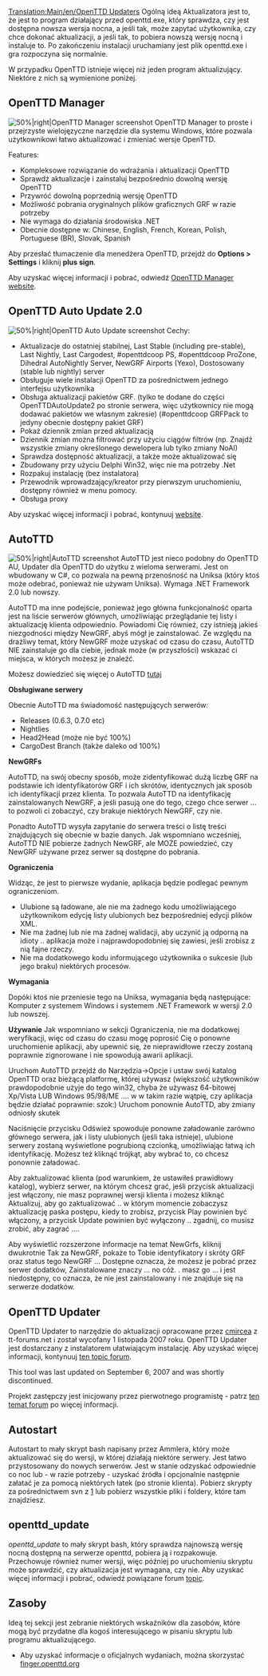 [[Translation:Main/en/OpenTTD Updaters]]
{{en/-}}Ogólną ideą Aktualizatora jest to, że jest to program działający przed openttd.exe, który sprawdza, czy jest dostępna nowsza wersja nocna, a jeśli tak, może zapytać użytkownika, czy chce dokonać aktualizacji, a jeśli tak, to pobiera nowszą wersję nocną i instaluje to. Po zakończeniu instalacji uruchamiany jest plik openttd.exe i gra rozpoczyna się normalnie.

W przypadku OpenTTD istnieje więcej niż jeden program aktualizujący. Niektóre z nich są wymienione poniżej.

== OpenTTD Manager ==
[[File:en/Openttd manager 103.png|thumb|alt=OpenTTD Manager|50%|right|OpenTTD Manager screenshot]]
OpenTTD Manager to proste i przejrzyste wielojęzyczne narzędzie dla systemu Windows, które pozwala użytkownikowi łatwo aktualizować i zmieniać wersje OpenTTD.

Features:
* Kompleksowe rozwiązanie do wdrażania i aktualizacji OpenTTD
* Sprawdź aktualizacje i zainstaluj bezpośrednio dowolną wersję OpenTTD
* Przywróć dowolną poprzednią wersję OpenTTD
* Możliwość pobrania oryginalnych plików graficznych GRF w razie potrzeby
* Nie wymaga do działania środowiska .NET
* Obecnie dostępne w: Chinese, English, French, Korean, Polish, Portuguese (BR), Slovak, Spanish

Aby przesłać tłumaczenie dla menedżera OpenTTD, przejdź do '''Options > Settings''' i kliknij '''plus sign'''.

Aby uzyskać więcej informacji i pobrać, odwiedź [http://www.andreszsogon.com/openttd-manager/ OpenTTD Manager website].

== OpenTTD Auto Update 2.0 ==
[[File:en/Ottd auto update 20a1.png|thumb|alt=OpenTTD Auto Update|50%|right|OpenTTD Auto Update screenshot]] 
Cechy:
* Aktualizacje do ostatniej stabilnej, Last Stable (including pre-stable), Last Nightly, Last Cargodest, #openttdcoop PS, #openttdcoop ProZone, Dihedral AutoNightly Server, NewGRF Airports (Yexo), Dostosowany (stable lub nightly) server
* Obsługuje wiele instalacji OpenTTD za pośrednictwem jednego interfejsu użytkownika
* Obsługa aktualizacji pakietów GRF. (tylko te dodane do części OpenTTDAutoUpdate2 po stronie serwera, więc użytkownicy nie mogą dodawać pakietów we własnym zakresie) (#openttdcoop GRFPack to jedyny obecnie dostępny pakiet GRF)
* Pokaż dziennik zmian przed aktualizacją
* Dziennik zmian można filtrować przy użyciu ciągów filtrów (np. Znajdź wszystkie zmiany określonego dewelopera lub tylko zmiany NoAI)
* Sprawdza dostępność aktualizacji, a także może aktualizować się
* Zbudowany przy użyciu Delphi Win32, więc nie ma potrzeby .Net
* Rozpakuj instalację (bez instalatora)
* Przewodnik wprowadzający/kreator przy pierwszym uruchomieniu, dostępny również w menu pomocy.
* Obsługa proxy

Aby uzyskać więcej informacji i pobrać, kontynuuj [http://ottdau.junctioneer.net/ website].

== AutoTTD ==
[[File:en/Autottd.png|thumb|alt=AutoTTD|50%|right|AutoTTD screenshot]] 
AutoTTD jest nieco podobny do OpenTTD AU, Updater dla OpenTTD do użytku z wieloma serwerami. Jest on wbudowany w C#, co pozwala na pewną przenośność na Uniksa (który ktoś może odebrać, ponieważ nie używam Uniksa). Wymaga .NET Framework 2.0 lub nowszy.

AutoTTD ma inne podejście, ponieważ jego główna funkcjonalność oparta jest na liście serwerów głównych, umożliwiając przeglądanie tej listy i aktualizację klienta odpowiednio. Powiadomi Cię również, czy istnieją jakieś niezgodności między NewGRF, abyś mógł je zainstalować. Ze względu na drażliwy temat, który NewGRF może uzyskać od czasu do czasu, AutoTTD NIE zainstaluje go dla ciebie, jednak może (w przyszłości) wskazać ci miejsca, w których możesz je znaleźć.

Możesz dowiedzieć się więcej o AutoTTD [http://www.tt-forums.net/viewtopic.php?f=29&t=43252 tutaj]

'''Obsługiwane serwery'''

Obecnie AutoTTD ma świadomość następujących serwerów:
* Releases (0.6.3, 0.7.0 etc)
* Nightlies
* Head2Head (może nie być 100%)
* CargoDest Branch (także daleko od 100%)

'''NewGRFs'''

AutoTTD, na swój obecny sposób, może zidentyfikować dużą liczbę GRF na podstawie ich identyfikatorów GRF i ich skrótów, identycznych jak sposób ich identyfikacji przez klienta. To pozwala AutoTTD na identyfikację zainstalowanych NewGRF, a jeśli pasują one do tego, czego chce serwer ... to pozwoli ci zobaczyć, czy brakuje niektórych NewGRF, czy nie.

Ponadto AutoTTD wysyła zapytanie do serwera treści o listę treści znajdujących się obecnie w bazie danych. Jak wspomniano wcześniej, AutoTTD NIE pobierze żadnych NewGRF, ale MOŻE powiedzieć, czy NewGRF używane przez serwer są dostępne do pobrania.

'''Ograniczenia'''

Widząc, że jest to pierwsze wydanie, aplikacja będzie podlegać pewnym ograniczeniom.

* Ulubione są ładowane, ale nie ma żadnego kodu umożliwiającego użytkownikom edycję listy ulubionych bez bezpośredniej edycji plików XML.
* Nie ma żadnej lub nie ma żadnej walidacji, aby uczynić ją odporną na idioty .. aplikacja może i najprawdopodobniej się zawiesi, jeśli zrobisz z nią fajne rzeczy.
* Nie ma dodatkowego kodu informującego użytkownika o sukcesie (lub jego braku) niektórych procesów.

'''Wymagania'''

Dopóki ktoś nie przeniesie tego na Uniksa, wymagania będą następujące:
Komputer z systemem Windows i systemem .NET Framework w wersji 2.0 lub nowszej.

'''Używanie'''
Jak wspomniano w sekcji Ograniczenia, nie ma dodatkowej weryfikacji, więc od czasu do czasu mogę poprosić Cię o ponowne uruchomienie aplikacji, aby upewnić się, że nieprawidłowe rzeczy zostaną poprawnie zignorowane i nie spowodują awarii aplikacji.

Uruchom AutoTTD
przejdź do Narzędzia->Opcje i ustaw swój katalog OpenTTD oraz bieżącą platformę, której używasz (większość użytkowników prawdopodobnie użyje do tego win32, chyba że używasz 64-bitowej Xp/Vista LUB Windows 95/98/ME .... w w takim razie wątpię, czy aplikacja będzie działać poprawnie: szok:)
Uruchom ponownie AutoTTD, aby zmiany odniosły skutek

Naciśnięcie przycisku Odśwież spowoduje ponowne załadowanie zarówno głównego serwera, jak i listy ulubionych (jeśli taka istnieje), ulubione serwery zostaną wyświetlone pogrubioną czcionką, umożliwiając łatwą ich identyfikację. Możesz też kliknąć trójkąt, aby wybrać to, co chcesz ponownie załadować.

Aby zaktualizować klienta (pod warunkiem, że ustawiłeś prawidłowy katalog), wybierz serwer, na którym chcesz grać, jeśli przycisk aktualizacji jest włączony, nie masz poprawnej wersji klienta i możesz kliknąć Aktualizuj, aby go zaktualizować .. w którym momencie zobaczysz aktualizację paska postępu, kiedy to zrobisz, przycisk Play powinien być włączony, a przycisk Update powinien być wyłączony .. zgadnij, co musisz zrobić, aby zagrać ....

Aby wyświetlić rozszerzone informacje na temat NewGrfs, kliknij dwukrotnie Tak za NewGRF, pokaże to Tobie identyfikatory i skróty GRF oraz status tego NewGRF ... Dostępne oznacza, że ​​możesz je pobrać przez serwer dodatków, Zainstalowane znaczy ... no cóż. . masz go ... i jest niedostępny, co oznacza, że ​​nie jest zainstalowany i nie znajduje się na serwerze dodatków.

== OpenTTD Updater ==
OpenTTD Updater to narzędzie do aktualizacji opracowane przez [http://www.tt-forums.net/ucp.php?i=pm&mode=compose&action=quotepost&p=608777 cmircea] z tt-forums.net i został wycofany 1 listopada 2007 roku.
OpenTTD Updater jest dostarczany z instalatorem ułatwiającym instalację. Aby uzyskać więcej informacji, kontynuuj [http://www.tt-forums.net/viewtopic.php?p=608777 ten topic forum].

This tool was last updated on September 6, 2007 and was shortly discontinued.

Projekt zastępczy jest inicjowany przez pierwotnego programistę - patrz [http://www.tt-forums.net/viewtopic.php?p=809662#p809662 ten temat forum] po więcej informacji.

== Autostart ==
Autostart to mały skrypt bash napisany przez Ammlera, który może aktualizować się do wersji, w której działają niektóre serwery. Jest łatwo przystosowany do nowych serwerów. Jest w stanie odzyskać odpowiednie co noc lub - w razie potrzeby - uzyskać źródła i opcjonalnie następnie załatać je za pomocą niektórych łatek (po stronie klienta).
Pobierz skrypty za pośrednictwem svn z [http://svn.openttdcoop.org/tools/autostart] lub pobierz wszystkie pliki i foldery, które tam znajdziesz.

== openttd_update ==
''openttd_update'' to mały skrypt bash, który sprawdza najnowszą wersję nocną dostępną na serwerze openttd, pobiera ją i rozpakowuje. Przechowuje również numer wersji, więc później po uruchomieniu skryptu może sprawdzić, czy aktualizacja jest wymagana, czy nie.
Aby uzyskać więcej informacji i pobrać, odwiedź powiązane forum [http://www.tt-forums.net/viewtopic.php?f=29&t=49672 topic].

== Zasoby ==
Ideą tej sekcji jest zebranie niektórych wskaźników dla zasobów, które mogą być przydatne dla kogoś interesującego w pisaniu skryptu lub programu aktualizującego.

* Aby uzyskać informacje o oficjalnych wydaniach, można skorzystać [http://finger.openttd.org finger.openttd.org]